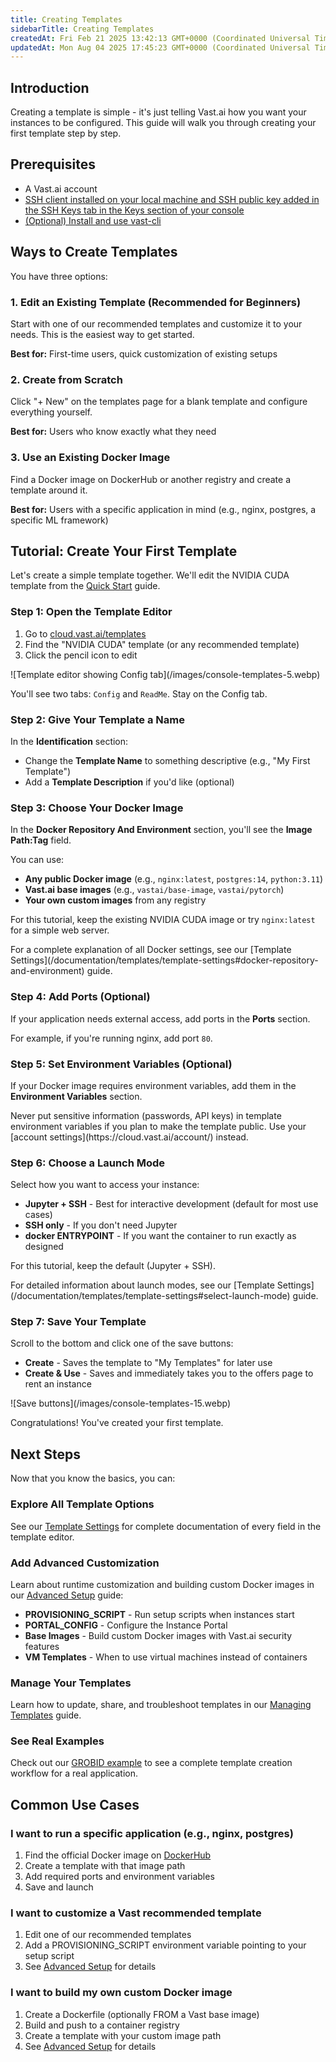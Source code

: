 ```yaml
---
title: Creating Templates
sidebarTitle: Creating Templates
createdAt: Fri Feb 21 2025 13:42:13 GMT+0000 (Coordinated Universal Time)
updatedAt: Mon Aug 04 2025 17:45:23 GMT+0000 (Coordinated Universal Time)
---
```


## Introduction

Creating a template is simple - it's just telling Vast.ai how you want your instances to be configured. This guide will walk you through creating your first template step by step.

## Prerequisites

- A Vast.ai account
- [SSH client installed on your local machine and SSH public key added in the SSH Keys tab in the Keys section of your console](https://cloud.vast.ai/manage-keys/)&#x20;
- [(Optional) Install and use vast-cli](/cli/get-started)&#x20;

## Ways to Create Templates

You have three options:

### 1. Edit an Existing Template (Recommended for Beginners)

Start with one of our recommended templates and customize it to your needs. This is the easiest way to get started.

**Best for:** First-time users, quick customization of existing setups

### 2. Create from Scratch

Click "+ New" on the templates page for a blank template and configure everything yourself.

**Best for:** Users who know exactly what they need

### 3. Use an Existing Docker Image

Find a Docker image on DockerHub or another registry and create a template around it.

**Best for:** Users with a specific application in mind (e.g., nginx, postgres, a specific ML framework)

## Tutorial: Create Your First Template

Let's create a simple template together. We'll edit the NVIDIA CUDA template from the [Quick Start](/documentation/templates/quickstart) guide.

### Step 1: Open the Template Editor

1. Go to [cloud.vast.ai/templates](https://cloud.vast.ai/templates/)
2. Find the "NVIDIA CUDA" template (or any recommended template)
3. Click the pencil icon to edit

<Frame caption="Template editor showing Config tab">
![Template editor showing Config tab](/images/console-templates-5.webp)
</Frame>

You'll see two tabs: `Config` and `ReadMe`. Stay on the Config tab.

### Step 2: Give Your Template a Name

In the **Identification** section:
- Change the **Template Name** to something descriptive (e.g., "My First Template")
- Add a **Template Description** if you'd like (optional)

### Step 3: Choose Your Docker Image

In the **Docker Repository And Environment** section, you'll see the **Image Path:Tag** field.

You can use:
- **Any public Docker image** (e.g., `nginx:latest`, `postgres:14`, `python:3.11`)
- **Vast.ai base images** (e.g., `vastai/base-image`, `vastai/pytorch`)
- **Your own custom images** from any registry

For this tutorial, keep the existing NVIDIA CUDA image or try `nginx:latest` for a simple web server.

<Note>
  For a complete explanation of all Docker settings, see our [Template Settings](/documentation/templates/template-settings#docker-repository-and-environment) guide.
</Note>

### Step 4: Add Ports (Optional)

If your application needs external access, add ports in the **Ports** section.

For example, if you're running nginx, add port `80`.

### Step 5: Set Environment Variables (Optional)

If your Docker image requires environment variables, add them in the **Environment Variables** section.

<Warning>
  Never put sensitive information (passwords, API keys) in template environment variables if you plan to make the template public. Use your [account settings](https://cloud.vast.ai/account/) instead.
</Warning>

### Step 6: Choose a Launch Mode

Select how you want to access your instance:

- **Jupyter + SSH** - Best for interactive development (default for most use cases)
- **SSH only** - If you don't need Jupyter
- **docker ENTRYPOINT** - If you want the container to run exactly as designed

For this tutorial, keep the default (Jupyter + SSH).

<Note>
  For detailed information about launch modes, see our [Template Settings](/documentation/templates/template-settings#select-launch-mode) guide.
</Note>

### Step 7: Save Your Template

Scroll to the bottom and click one of the save buttons:

- **Create** - Saves the template to "My Templates" for later use
- **Create & Use** - Saves and immediately takes you to the offers page to rent an instance

<Frame caption="Save buttons">
![Save buttons](/images/console-templates-15.webp)
</Frame>

Congratulations! You've created your first template.

## Next Steps

Now that you know the basics, you can:

### Explore All Template Options
See our [Template Settings](/documentation/templates/template-settings) for complete documentation of every field in the template editor.

### Add Advanced Customization
Learn about runtime customization and building custom Docker images in our [Advanced Setup](/documentation/templates/advanced-setup) guide:
- **PROVISIONING_SCRIPT** - Run setup scripts when instances start
- **PORTAL_CONFIG** - Configure the Instance Portal
- **Base Images** - Build custom Docker images with Vast.ai security features
- **VM Templates** - When to use virtual machines instead of containers

### Manage Your Templates
Learn how to update, share, and troubleshoot templates in our [Managing Templates](/documentation/templates/managing-templates) guide.

### See Real Examples
Check out our [GROBID example](/documentation/templates/examples/grobid) to see a complete template creation workflow for a real application.

## Common Use Cases

### I want to run a specific application (e.g., nginx, postgres)

1. Find the official Docker image on [DockerHub](https://hub.docker.com/)
2. Create a template with that image path
3. Add required ports and environment variables
4. Save and launch

### I want to customize a Vast recommended template

1. Edit one of our recommended templates
2. Add a PROVISIONING_SCRIPT environment variable pointing to your setup script
3. See [Advanced Setup](/documentation/templates/advanced-setup#provisioning-script) for details

### I want to build my own custom Docker image

1. Create a Dockerfile (optionally FROM a Vast base image)
2. Build and push to a container registry
3. Create a template with your custom image path
4. See [Advanced Setup](/documentation/templates/advanced-setup#building-custom-docker-images) for details

